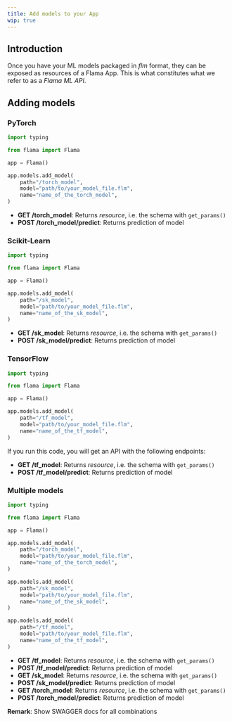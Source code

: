 ```yaml
---
title: Add models to your App
wip: true
---
```


## Introduction

Once you have your ML models packaged in _flm_ format, they can be exposed as resources of a Flama App. This is what
constitutes what we refer to as a _Flama ML API_.

## Adding models

### PyTorch

```python
import typing

from flama import Flama

app = Flama()

app.models.add_model(
    path="/torch_model",
    model="path/to/your_model_file.flm",
    name="name_of_the_torch_model",
)
```

- **GET /torch_model**: Returns _resource_, i.e. the schema with `get_params()`
- **POST /torch_model/predict**: Returns prediction of model

### Scikit-Learn

```python
import typing

from flama import Flama

app = Flama()

app.models.add_model(
    path="/sk_model",
    model="path/to/your_model_file.flm",
    name="name_of_the_sk_model",
)
```

- **GET /sk_model**: Returns _resource_, i.e. the schema with `get_params()`
- **POST /sk_model/predict**: Returns prediction of model

### TensorFlow

```python
import typing

from flama import Flama

app = Flama()

app.models.add_model(
    path="/tf_model",
    model="path/to/your_model_file.flm",
    name="name_of_the_tf_model",
)
```

If you run this code, you will get an API with the following endpoints:

- **GET /tf_model**: Returns _resource_, i.e. the schema with `get_params()`
- **POST /tf_model/predict**: Returns prediction of model

### Multiple models

```python
import typing

from flama import Flama

app = Flama()

app.models.add_model(
    path="/torch_model",
    model="path/to/your_model_file.flm",
    name="name_of_the_torch_model",
)

app.models.add_model(
    path="/sk_model",
    model="path/to/your_model_file.flm",
    name="name_of_the_sk_model",
)

app.models.add_model(
    path="/tf_model",
    model="path/to/your_model_file.flm",
    name="name_of_the_tf_model",
)
```

- **GET /tf_model**: Returns _resource_, i.e. the schema with `get_params()`
- **POST /tf_model/predict**: Returns prediction of model
- **GET /sk_model**: Returns _resource_, i.e. the schema with `get_params()`
- **POST /sk_model/predict**: Returns prediction of model
- **GET /torch_model**: Returns _resource_, i.e. the schema with `get_params()`
- **POST /torch_model/predict**: Returns prediction of model

**Remark**: Show SWAGGER docs for all combinations
